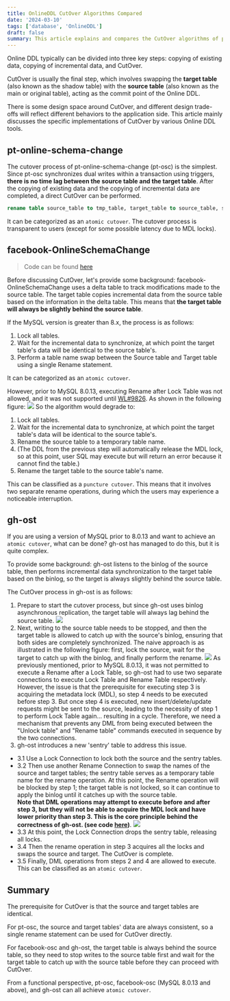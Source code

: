 ```yaml
---
title: OnlineDDL CutOver Algorithms Compared
date: '2024-03-10'
tags: ['database', 'OnlineDDL']
draft: false
summary: This article explains and compares the CutOver algorithms of pt-osc, gh-ost, and Facebook's OnlineSchemaChange.
---
```


Online DDL typically can be divided into three key steps: copying of existing data, copying of incremental data, and CutOver.

CutOver is usually the final step, which involves swapping the **target table** (also known as the shadow table) with the
**source table** (also known as the main or original table), acting as the commit point of the Online DDL.

There is some design space around CutOver, and different design trade-offs will reflect different behaviors to the application side.
This article mainly discusses the specific implementations of CutOver by various Online DDL tools.

## pt-online-schema-change

The cutover process of pt-online-schema-change (pt-osc) is the simplest.
Since pt-osc synchronizes dual writes within a transaction using triggers, **there is no time lag between the source table and the target table**.
After the copying of existing data and the copying of incremental data are completed, a direct CutOver can be performed.

```sql
rename table source_table to tmp_table, target_table to source_table, source_table to target_table;
```

It can be categorized as an `atomic cutover`. The cutover process is transparent to users (except for some possible latency due to MDL locks).

## facebook-OnlineSchemaChange
> Code can be found [here](https://github.com/facebookincubator/OnlineSchemaChange/blob/7e661a002d714012b0a5b2311cba24127588e897/core/lib/payload/copy.py#L3181)

Before discussing CutOver, let's provide some background:
facebook-OnlineSchemaChange uses a delta table to track modifications made to the source table.
The target table copies incremental data from the source table based on the information in the delta table.
This means that **the target table will always be slightly behind the source table**.

If the MySQL version is greater than 8.x, the process is as follows:<br />
1. Lock all tables.
2. Wait for the incremental data to synchronize, at which point the target table's data will be identical to the source table's.
3. Perform a table name swap between the Source table and Target table using a single Rename statement.

It can be categorized as an `atomic cutover`.

However, prior to MySQL 8.0.13, executing Rename after Lock Table was not allowed, and it was not supported until [WL#9826](https://dev.mysql.com/worklog/task/?id=9826). As shown in the following figure:
![](/assets/onlineddl_cutover/locktable.png)
So the algorithm would degrade to:<br />
1. Lock all tables.
2. Wait for the incremental data to synchronize, at which point the target table's data will be identical to the source table's.
3. Rename the source table to a temporary table name.
4. (The DDL from the previous step will automatically release the MDL lock, so at this point, user SQL may execute but will return an error because it cannot find the table.)
5. Rename the target table to the source table's name.

This can be classified as a `puncture cutover`. This means that it involves two separate rename operations, during which the users may experience a noticeable interruption.

## gh-ost
If you are using a version of MySQL prior to 8.0.13 and want to achieve an `atomic cutover`, what can be done? gh-ost has managed to do this, but it is quite complex.

To provide some background: gh-ost listens to the binlog of the source table, then performs incremental data synchronization to the target table based on the binlog, so the target is always slightly behind the source table.

The CutOver process in gh-ost is as follows:
1. Prepare to start the cutover process, but since gh-ost uses binlog asynchronous replication, the target table will always lag behind the source table.
![](/assets/onlineddl_cutover/ghost1.png)
2. Next, writing to the source table needs to be stopped, and then the target table is allowed to catch up with the source's binlog, ensuring that both sides are completely synchronized.
The naive approach is as illustrated in the following figure: first, lock the source, wait for the target to catch up with the binlog, and finally perform the rename.
![](/assets/onlineddl_cutover/ghost2.png)
As previously mentioned, prior to MySQL 8.0.13, it was not permitted to execute a Rename after a Lock Table, so gh-ost had to use two separate connections to execute Lock Table and Rename Table respectively.
However, the issue is that the prerequisite for executing step 3 is acquiring the metadata lock (MDL), so step 4 needs to be executed before step 3. But once step 4 is executed, new insert/delete/update requests might be sent to the source, leading to the necessity of step 1 to perform Lock Table again... resulting in a cycle.
Therefore, we need a mechanism that prevents any DML from being executed between the "Unlock table" and "Rename table" commands executed in sequence by the two connections.
3. gh-ost introduces a new 'sentry' table to address this issue.
* 3.1 Use a Lock Connection to lock both the source and the sentry tables.
* 3.2 Then use another Rename Connection to swap the names of the source and target tables; the sentry table serves as a temporary table name for the rename operation. At this point, the Rename operation will be blocked by step 1; the target table is not locked, so it can continue to apply the binlog until it catches up with the source table.<br />
**Note that DML operations may attempt to execute before and after step 3, but they will not be able to acquire the MDL lock and have lower priority than step 3. This is the core principle behind the correctness of gh-ost. (see code [here](https://github.com/percona/percona-server/blob/5.7/sql/mdl.h#L147))**.
![](/assets/onlineddl_cutover/ghost3.png)
* 3.3 At this point, the Lock Connection drops the sentry table, releasing all locks.
* 3.4 Then the rename operation in step 3 acquires all the locks and swaps the source and target. The CutOver is complete.
* 3.5 Finally, DML operations from steps 2 and 4 are allowed to execute.
This can be classified as an `atomic cutover`.

## Summary
The prerequisite for CutOver is that the source and target tables are identical.

For pt-osc, the source and target tables' data are always consistent, so a single rename statement can be used for CutOver directly.

For facebook-osc and gh-ost, the target table is always behind the source table, so they need to stop writes to the source table first and wait for the target table to catch up with the source table before they can proceed with CutOver.

From a functional perspective, pt-osc, facebook-osc (MySQL 8.0.13 and above), and gh-ost can all achieve `atomic cutover`.
